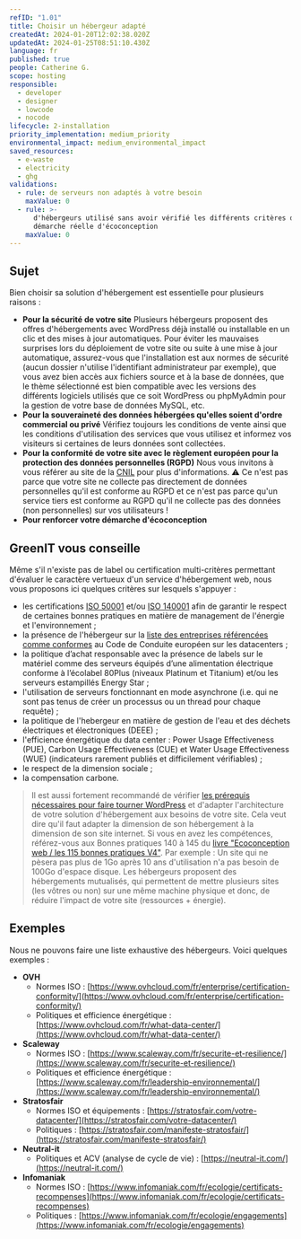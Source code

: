 ```yaml
---
refID: "1.01"
title: Choisir un hébergeur adapté
createdAt: 2024-01-20T12:02:38.020Z
updatedAt: 2024-01-25T08:51:10.430Z
language: fr
published: true
people: Catherine G.
scope: hosting
responsible:
  - developer
  - designer
  - lowcode
  - nocode
lifecycle: 2-installation
priority_implementation: medium_priority
environmental_impact: medium_environmental_impact
saved_resources:
  - e-waste
  - electricity
  - ghg
validations:
  - rule: de serveurs non adaptés à votre besoin
    maxValue: 0
  - rule: >-
      d'hébergeurs utilisé sans avoir vérifié les différents critères d'une
      démarche réelle d'écoconception
    maxValue: 0
---
```


## Sujet

Bien choisir sa solution d'hébergement est essentielle pour plusieurs raisons :

- **Pour la sécurité de votre site** Plusieurs hébergeurs proposent des offres d'hébergements avec WordPress déjà installé ou installable en un clic et des mises à jour automatiques. Pour éviter les mauvaises surprises lors du déploiement de votre site ou suite à une mise à jour automatique, assurez-vous que l'installation est aux normes de sécurité (aucun dossier n'utilise l'identifiant administrateur par exemple), que vous avez bien accès aux fichiers source et à la base de données, que le thème sélectionné est bien compatible avec les versions des différents logiciels utilisés que ce soit WordPress ou phpMyAdmin pour la gestion de votre base de données MySQL, etc.
- **Pour la souveraineté des données hébergées qu'elles soient d'ordre commercial ou privé** Vérifiez toujours les conditions de vente ainsi que les conditions d'utilisation des services que vous utilisez et informez vos visiteurs si certaines de leurs données sont collectées.
- **Pour la conformité de votre site avec le règlement européen pour la protection des données personnelles (RGPD)** Nous vous invitons à vous référer au site de la [CNIL](https://www.cnil.fr/) pour plus d'informations. ⚠️ Ce n'est pas parce que votre site ne collecte pas directement de données personnelles qu'il est conforme au RGPD et ce n'est pas parce qu'un service tiers est conforme au RGPD qu'il ne collecte pas des données (non personnelles) sur vos utilisateurs !
- **Pour renforcer votre démarche d'écoconception**

## GreenIT vous conseille

Même s'il n'existe pas de label ou certification multi-critères permettant d'évaluer le caractère vertueux d'un service d'hébergement web, nous vous proposons ici quelques critères sur lesquels s'appuyer :

- les certifications [ISO 50001](https://www.iso.org/fr/publication/PUB100400.html) et/ou [ISO 140001](https://www.iso.org/fr/iso-14001-environmental-management.html) afin de garantir le respect de certaines bonnes pratiques en matière de management de l'énergie et l'environnement ;
- la présence de l'hébergeur sur la [liste des entreprises référencées comme conformes](https://e3p.jrc.ec.europa.eu/node/575) au Code de Conduite européen sur les datacenters ;
- la politique d’achat responsable avec la présence de labels sur le matériel comme des serveurs équipés d’une alimentation électrique conforme à l’écolabel 80Plus (niveaux Platinum et Titanium) et/ou les serveurs estampillés Energy Star ;
- l'utilisation de serveurs fonctionnant en mode asynchrone (i.e. qui ne sont pas tenus de créer un processus ou un thread pour chaque requête) ;
- la politique de l'hebergeur en matière de gestion de l'eau et des déchets électriques et électroniques (DEEE) ;
- l'efficience énergétique du data center : Power Usage Effectiveness (PUE), Carbon Usage Effectiveness (CUE) et Water Usage Effectiveness (WUE) (indicateurs rarement publiés et difficilement vérifiables) ;
- le respect de la dimension sociale ;
- la compensation carbone.

> Il est aussi fortement recommandé de vérifier [les prérequis nécessaires pour faire tourner WordPress](https://fr.wordpress.org/about/requirements/) et d'adapter l'architecture de votre solution d'hébergement aux besoins de votre site.
> Cela veut dire qu'il faut adapter la dimension de son hébergement à la dimension de son site internet. Si vous en avez les compétences, référez-vous aux Bonnes pratiques 140 à 145 du [livre "Ecoconception web / les 115 bonnes pratiques V4"](https://www.greenit.fr/2022/05/11/mise-a-jour-majeure-du-referentiel-ecoconception-web-les-115-bonnes-pratiques/).
> Par exemple : Un site qui ne pèsera pas plus de 1Go après 10 ans d'utilisation n'a pas besoin de 100Go d'espace disque. Les hébergeurs proposent des hébergements mutualisés, qui permettent de mettre plusieurs sites (les vôtres ou non) sur une même machine physique et donc, de réduire l'impact de votre site (ressources + énergie).

## Exemples

Nous ne pouvons faire une liste exhaustive des hébergeurs. Voici quelques exemples :

- **OVH**
  - Normes ISO : [https://www.ovhcloud.com/fr/enterprise/certification-conformity/](https://www.ovhcloud.com/fr/enterprise/certification-conformity/)
  - Politiques et efficience énergétique : [https://www.ovhcloud.com/fr/what-data-center/](https://www.ovhcloud.com/fr/what-data-center/)
- **Scaleway**
  - Normes ISO : [https://www.scaleway.com/fr/securite-et-resilience/](https://www.scaleway.com/fr/securite-et-resilience/)
  - Politiques et efficience énergétique : [https://www.scaleway.com/fr/leadership-environnemental/](https://www.scaleway.com/fr/leadership-environnemental/)
- **Stratosfair**
  - Normes ISO et équipements : [https://stratosfair.com/votre-datacenter/](https://stratosfair.com/votre-datacenter/)
  - Politiques : [https://stratosfair.com/manifeste-stratosfair/](https://stratosfair.com/manifeste-stratosfair/)
- **Neutral-it**
  - Politiques et ACV (analyse de cycle de vie) : [https://neutral-it.com/](https://neutral-it.com/)
- **Infomaniak**
  - Normes ISO : [https://www.infomaniak.com/fr/ecologie/certificats-recompenses](https://www.infomaniak.com/fr/ecologie/certificats-recompenses)
  - Politiques : [https://www.infomaniak.com/fr/ecologie/engagements](https://www.infomaniak.com/fr/ecologie/engagements)
